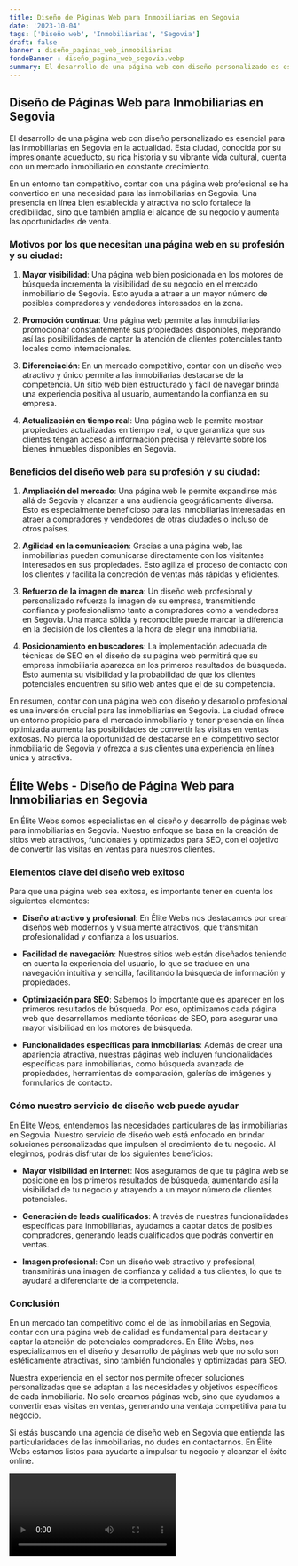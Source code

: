 ```yaml
---
title: Diseño de Páginas Web para Inmobiliarias en Segovia
date: '2023-10-04'
tags: ['Diseño web', 'Inmobiliarias', 'Segovia']
draft: false
banner : diseño_paginas_web_inmobiliarias
fondoBanner : diseño_pagina_web_segovia.webp
summary: El desarrollo de una página web con diseño personalizado es esencial para las inmobiliarias en Segovia en la actualidad. Esta ciudad, conocida por su impresionante acueducto, su rica historia y su vibrante vida cultural, cuenta con un mercado inmobiliario en constante crecimiento. 
---
```


## Diseño de Páginas Web para Inmobiliarias en Segovia

El desarrollo de una página web con diseño personalizado es esencial para las inmobiliarias en Segovia en la actualidad. Esta ciudad, conocida por su impresionante acueducto, su rica historia y su vibrante vida cultural, cuenta con un mercado inmobiliario en constante crecimiento. 

En un entorno tan competitivo, contar con una página web profesional se ha convertido en una necesidad para las inmobiliarias en Segovia. Una presencia en línea bien establecida y atractiva no solo fortalece la credibilidad, sino que también amplía el alcance de su negocio y aumenta las oportunidades de venta. 

### Motivos por los que necesitan una página web en su profesión y su ciudad:

1. **Mayor visibilidad**: Una página web bien posicionada en los motores de búsqueda incrementa la visibilidad de su negocio en el mercado inmobiliario de Segovia. Esto ayuda a atraer a un mayor número de posibles compradores y vendedores interesados en la zona.

2. **Promoción continua**: Una página web permite a las inmobiliarias promocionar constantemente sus propiedades disponibles, mejorando así las posibilidades de captar la atención de clientes potenciales tanto locales como internacionales.

3. **Diferenciación**: En un mercado competitivo, contar con un diseño web atractivo y único permite a las inmobiliarias destacarse de la competencia. Un sitio web bien estructurado y fácil de navegar brinda una experiencia positiva al usuario, aumentando la confianza en su empresa.

4. **Actualización en tiempo real**: Una página web le permite mostrar propiedades actualizadas en tiempo real, lo que garantiza que sus clientes tengan acceso a información precisa y relevante sobre los bienes inmuebles disponibles en Segovia.

### Beneficios del diseño web para su profesión y su ciudad:

1. **Ampliación del mercado**: Una página web le permite expandirse más allá de Segovia y alcanzar a una audiencia geográficamente diversa. Esto es especialmente beneficioso para las inmobiliarias interesadas en atraer a compradores y vendedores de otras ciudades o incluso de otros países.
   
2. **Agilidad en la comunicación**: Gracias a una página web, las inmobiliarias pueden comunicarse directamente con los visitantes interesados en sus propiedades. Esto agiliza el proceso de contacto con los clientes y facilita la concreción de ventas más rápidas y eficientes.
   
3. **Refuerzo de la imagen de marca**: Un diseño web profesional y personalizado refuerza la imagen de su empresa, transmitiendo confianza y profesionalismo tanto a compradores como a vendedores en Segovia. Una marca sólida y reconocible puede marcar la diferencia en la decisión de los clientes a la hora de elegir una inmobiliaria.
   
4. **Posicionamiento en buscadores**: La implementación adecuada de técnicas de SEO en el diseño de su página web permitirá que su empresa inmobiliaria aparezca en los primeros resultados de búsqueda. Esto aumenta su visibilidad y la probabilidad de que los clientes potenciales encuentren su sitio web antes que el de su competencia.

En resumen, contar con una página web con diseño y desarrollo profesional es una inversión crucial para las inmobiliarias en Segovia. La ciudad ofrece un entorno propicio para el mercado inmobiliario y tener presencia en línea optimizada aumenta las posibilidades de convertir las visitas en ventas exitosas. No pierda la oportunidad de destacarse en el competitivo sector inmobiliario de Segovia y ofrezca a sus clientes una experiencia en línea única y atractiva.

<GifSeo />

<Cta />

## Élite Webs - Diseño de Página Web para Inmobiliarias en Segovia

En Élite Webs somos especialistas en el diseño y desarrollo de páginas web para inmobiliarias en Segovia. Nuestro enfoque se basa en la creación de sitios web atractivos, funcionales y optimizados para SEO, con el objetivo de convertir las visitas en ventas para nuestros clientes.

### Elementos clave del diseño web exitoso

Para que una página web sea exitosa, es importante tener en cuenta los siguientes elementos:

- **Diseño atractivo y profesional**: En Élite Webs nos destacamos por crear diseños web modernos y visualmente atractivos, que transmitan profesionalidad y confianza a los usuarios.

- **Facilidad de navegación**: Nuestros sitios web están diseñados teniendo en cuenta la experiencia del usuario, lo que se traduce en una navegación intuitiva y sencilla, facilitando la búsqueda de información y propiedades.

- **Optimización para SEO**: Sabemos lo importante que es aparecer en los primeros resultados de búsqueda. Por eso, optimizamos cada página web que desarrollamos mediante técnicas de SEO, para asegurar una mayor visibilidad en los motores de búsqueda.

- **Funcionalidades específicas para inmobiliarias**: Además de crear una apariencia atractiva, nuestras páginas web incluyen funcionalidades específicas para inmobiliarias, como búsqueda avanzada de propiedades, herramientas de comparación, galerías de imágenes y formularios de contacto.

### Cómo nuestro servicio de diseño web puede ayudar

En Élite Webs, entendemos las necesidades particulares de las inmobiliarias en Segovia. Nuestro servicio de diseño web está enfocado en brindar soluciones personalizadas que impulsen el crecimiento de tu negocio. Al elegirnos, podrás disfrutar de los siguientes beneficios:

- **Mayor visibilidad en internet**: Nos aseguramos de que tu página web se posicione en los primeros resultados de búsqueda, aumentando así la visibilidad de tu negocio y atrayendo a un mayor número de clientes potenciales.

- **Generación de leads cualificados**: A través de nuestras funcionalidades específicas para inmobiliarias, ayudamos a captar datos de posibles compradores, generando leads cualificados que podrás convertir en ventas.

- **Imagen profesional**: Con un diseño web atractivo y profesional, transmitirás una imagen de confianza y calidad a tus clientes, lo que te ayudará a diferenciarte de la competencia.

### Conclusión

En un mercado tan competitivo como el de las inmobiliarias en Segovia, contar con una página web de calidad es fundamental para destacar y captar la atención de potenciales compradores. En Élite Webs, nos especializamos en el diseño y desarrollo de páginas web que no solo son estéticamente atractivas, sino también funcionales y optimizadas para SEO.

Nuestra experiencia en el sector nos permite ofrecer soluciones personalizadas que se adaptan a las necesidades y objetivos específicos de cada inmobiliaria. No solo creamos páginas web, sino que ayudamos a convertir esas visitas en ventas, generando una ventaja competitiva para tu negocio.

Si estás buscando una agencia de diseño web en Segovia que entienda las particularidades de las inmobiliarias, no dudes en contactarnos. En Élite Webs estamos listos para ayudarte a impulsar tu negocio y alcanzar el éxito online.

<Video />

<CtaBot job='Inmobiliarias' city='Segovia'/>

<Gmaps query='Segovia+españa+maps' />